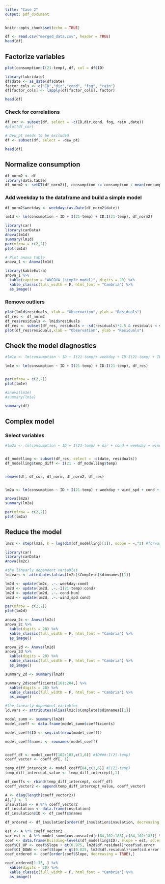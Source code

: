 ---
title: "Case 2"
output: pdf_document
---

```{r setup, include=FALSE}
knitr::opts_chunk$set(echo = TRUE)
```


```{r}
df <- read.csv("merged_data.csv", header = TRUE)
head(df)
```
## Factorize variables

```{r}
plot(consumption~I(21-temp), df, col = df$ID)

library(lubridate)
df$date <- as_date(df$date)
factor_cols <- c("ID","dir","cond", "fog", "rain")
df[factor_cols] <- lapply(df[factor_cols], factor) 

head(df)
```

### Check for correlations
```{r}
df_cor <- subset(df, select = -c(ID,dir,cond, fog, rain ,date))
#plot(df_cor)

# Dew_pt needs to be excluded
df <- subset(df, select = -dew_pt)

head(df)
```


## Normalize consumption

```{r}
df_norm2 <- df
library(data.table)
df_norm2 <- setDT(df_norm2)[, consumption := consumption / mean(consumption), by = ID]
```


### Add weekday to the dataframe and build a simple model
```{r}
df_norm2$weekday <- weekdays(as.Date(df_norm2$date))

lm1d <- lm(consumption ~ ID + I(21-temp) + ID:I(21-temp), df_norm2)

library(car)
library(carData)
Anova(lm1d)
summary(lm1d)
par(mfrow = c(2,2))
plot(lm1d)

```

```{r} 
# Plot anova table
anova_1 <- Anova(lm1d)

library(kableExtra)
anova_1 %>%
  kable(caption = "ANCOVA (simple model)", digits = 20) %>%
  kable_classic(full_width = F, html_font = "Cambria") %>%
  as_image()

```


### Remove outliers

```{r}
plot(lm1d$residuals, xlab = "Observation", ylab = "Residuals")
df_res <- df_norm2
df_res$residuals <- lm1d$residuals
df_res <- subset(df_res, residuals > -sd(residuals)*2.5 & residuals < sd(residuals)*2.5)
plot(df_res$residuals,xlab = "Observation", ylab = "Residuals")
```
## Check the model diagnostics

```{r}
#lm1e <- lm(consumption ~ ID + I(21-temp)+ weekday + ID:I(21-temp) + ID:weekday + I(21-temp):weekday , df_res)

lm1e <- lm(consumption ~ ID + I(21-temp) + ID:I(21-temp), df_res)


par(mfrow = c(2,2))
plot(lm1e)

#anova(lm1e)
#summary(lm1e)
```

```{r}
summary(df)
```

## Complex model

### Select variables


```{r}
#lm2a <- lm(consumption ~ ID + I(21-temp) + dir + cond + weekday + wind_spd + ID:I(21-temp) + ID:weekday + I(21-temp):dir, df_selected)


df_modelling <- subset(df_res, select = -c(date, residuals))
df_modelling$temp_diff <- I(21 - df_modelling$temp)


remove(df, df_cor, df_norm, df_norm2, df_res)


lm2a <- lm(consumption ~ ID + I(21-temp) + weekday + wind_spd + cond + hum, df_modelling)

anova(lm2a)
summary(lm2a)

par(mfrow = c(2,2))
plot(lm2a)
```
## Reduce the model

```{r}
lm2c <- step(lm2a, k = log(dim(df_modelling)[1]), scope = ~.^2) #forward and backwards
```

```{r}
library(car)
library(carData)
Anova(lm2c)

#the linearly dependent variables
ld.vars <- attributes(alias(lm2c)$Complete)$dimnames[[1]]

lm2d <- update(lm2c, .~.-weekday:cond)
lm2d <- update(lm2d, .~.-I(21-temp):cond)
lm2d <- update(lm2d, .~.-cond:hum)
lm2d <- update(lm2d, .~.-wind_spd:cond)

par(mfrow = c(2,2))
plot(lm2d)
```

```{r}
anova_2c <- Anova(lm2c)
anova_2c %>%
  kable(digits = 20) %>%
  kable_classic(full_width = F, html_font = "Cambria") %>%
  as_image()
```

```{r}
anova_2d <- Anova(lm2d)
anova_2d %>%
  kable(digits = 20) %>%
  kable_classic(full_width = F, html_font = "Cambria") %>%
  as_image()
```

```{r}
summary_2d <- summary(lm2d)

summary_2d$coefficients[161:204,] %>%
  kable(digits = 20) %>%
  kable_classic(full_width = F, html_font = "Cambria") %>%
  as_image()
```

```{r}
#the linearly dependent variables
ld.vars <- attributes(alias(lm2c)$Complete)$dimnames[[1]]

```

```{r}
model_summ <- summary(lm2d)
model_coeff <- data.frame(model_summ$coefficients) 

model_coeff$ID <- seq.int(nrow(model_coeff))
```


```{r}
model_coeff$names <- rownames(model_coeff)


coeff_df <- model_coeff[102:183,c(1,6)] #ID###:I(21-temp)
coeff_vector <- coeff_df[, 1]

temp_diff_intercept <- model_coeff[84,c(1,6)] #I(21-temp)
temp_diff_intercept_value <- temp_diff_intercept[,1]

df_coeffs <- rbind(temp_diff_intercept, coeff_df)
coeff_vector2 <- append(temp_diff_intercept_value, coeff_vector)

A <- diag(length(coeff_vector2))
A[,1] <- 1
insulation <- A %*% coeff_vector2
df_insulation <- data.frame(insulation)
df_insulation$ID <- df_coeffs$names

df_ordered <- df_insulation[order(df_insulation$insulation, decreasing = TRUE),]
```


```{r}
est <- A %*% coeff_vector2
var_est <- A %*% model_summ$cov.unscaled[c(84,102:183),c(84,102:183)] %*% t(A) * model_summ$sigma^2
coef <- data.frame(Building=levels(df_modelling$ID), Slope = est, sd.error=sqrt(diag(var_est)))
coef$CI_UP <- coef$Slope + qt(0.975, lm2d$df.residual)*coef$sd.error
coef$CI_DOWN <- coef$Slope + qt(0.025, lm2d$df.residual)*coef$sd.error
coef_ordered <- coef[order(coef$Slope, decreasing = TRUE),]
```

```{r}
coef_ordered[1:15, ] %>%
  kable(digits = 20) %>%
  kable_classic(full_width = F, html_font = "Cambria") %>%
  as_image()
```

```{r}

```

